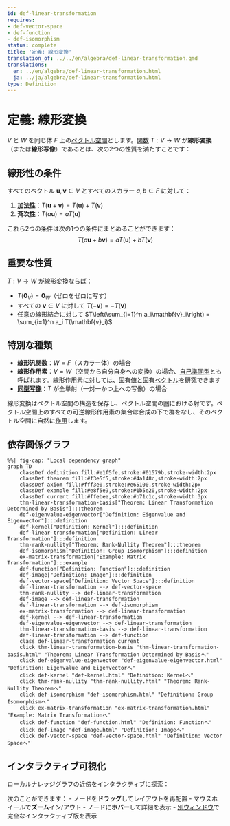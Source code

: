 ```yaml
---
id: def-linear-transformation
requires:
- def-vector-space
- def-function
- def-isomorphism
status: complete
title: '定義: 線形変換'
translation_of: ../../en/algebra/def-linear-transformation.qmd
translations:
  en: ../en/algebra/def-linear-transformation.html
  ja: ../ja/algebra/def-linear-transformation.html
type: Definition
---
```


# 定義: 線形変換 {#def-linear-transformation}

$V$ と $W$ を同じ体 $F$ 上の[ベクトル空間](def-vector-space.qmd)とします。[関数](../logic-set-theory/def-function.qmd) $T: V \to W$ が**線形変換**（または**線形写像**）であるとは、次の2つの性質を満たすことです：

## 線形性の条件

すべてのベクトル $\mathbf{u}, \mathbf{v} \in V$ とすべてのスカラー $a, b \in F$ に対して：

1. **加法性**：$T(\mathbf{u} + \mathbf{v}) = T(\mathbf{u}) + T(\mathbf{v})$
2. **斉次性**：$T(a\mathbf{u}) = aT(\mathbf{u})$

これら2つの条件は次の1つの条件にまとめることができます：
$$T(a\mathbf{u} + b\mathbf{v}) = aT(\mathbf{u}) + bT(\mathbf{v})$$

## 重要な性質

$T: V \to W$ が線形変換ならば：

- $T(\mathbf{0}_V) = \mathbf{0}_W$（ゼロをゼロに写す）
- すべての $\mathbf{v} \in V$ に対して $T(-\mathbf{v}) = -T(\mathbf{v})$
- 任意の線形結合に対して $T\left(\sum_{i=1}^n a_i\mathbf{v}_i\right) = \sum_{i=1}^n a_i T(\mathbf{v}_i)$

## 特別な種類

- **線形汎関数**：$W = F$（スカラー体）の場合
- **線形作用素**：$V = W$（空間から自分自身への変換）の場合、[自己準同型](def-endomorphism.qmd)とも呼ばれます。線形作用素に対しては、[固有値と固有ベクトル](def-eigenvalue-eigenvector.qmd)を研究できます
- **[同型写像](def-isomorphism.qmd)**：$T$ が全単射（一対一かつ上への写像）の場合

線形変換はベクトル空間の構造を保存し、ベクトル空間の圏における射です。ベクトル空間上のすべての可逆線形作用素の集合は合成の下で群をなし、そのベクトル空間に自然に[作用](def-group-action.qmd)します。

## 依存関係グラフ

```mermaid
%%| fig-cap: "Local dependency graph"
graph TD
    classDef definition fill:#e1f5fe,stroke:#01579b,stroke-width:2px
    classDef theorem fill:#f3e5f5,stroke:#4a148c,stroke-width:2px
    classDef axiom fill:#fff3e0,stroke:#e65100,stroke-width:2px
    classDef example fill:#e8f5e9,stroke:#1b5e20,stroke-width:2px
    classDef current fill:#ffebee,stroke:#b71c1c,stroke-width:3px
    thm-linear-transformation-basis["Theorem: Linear Transformation Determined by Basis"]:::theorem
    def-eigenvalue-eigenvector["Definition: Eigenvalue and Eigenvector"]:::definition
    def-kernel["Definition: Kernel"]:::definition
    def-linear-transformation["Definition: Linear Transformation"]:::definition
    thm-rank-nullity["Theorem: Rank-Nullity Theorem"]:::theorem
    def-isomorphism["Definition: Group Isomorphism"]:::definition
    ex-matrix-transformation["Example: Matrix Transformation"]:::example
    def-function["Definition: Function"]:::definition
    def-image["Definition: Image"]:::definition
    def-vector-space["Definition: Vector Space"]:::definition
    def-linear-transformation --> def-vector-space
    thm-rank-nullity --> def-linear-transformation
    def-image --> def-linear-transformation
    def-linear-transformation --> def-isomorphism
    ex-matrix-transformation --> def-linear-transformation
    def-kernel --> def-linear-transformation
    def-eigenvalue-eigenvector --> def-linear-transformation
    thm-linear-transformation-basis --> def-linear-transformation
    def-linear-transformation --> def-function
    class def-linear-transformation current
    click thm-linear-transformation-basis "thm-linear-transformation-basis.html" "Theorem: Linear Transformation Determined by Basisへ"
    click def-eigenvalue-eigenvector "def-eigenvalue-eigenvector.html" "Definition: Eigenvalue and Eigenvectorへ"
    click def-kernel "def-kernel.html" "Definition: Kernelへ"
    click thm-rank-nullity "thm-rank-nullity.html" "Theorem: Rank-Nullity Theoremへ"
    click def-isomorphism "def-isomorphism.html" "Definition: Group Isomorphismへ"
    click ex-matrix-transformation "ex-matrix-transformation.html" "Example: Matrix Transformationへ"
    click def-function "def-function.html" "Definition: Functionへ"
    click def-image "def-image.html" "Definition: Imageへ"
    click def-vector-space "def-vector-space.html" "Definition: Vector Spaceへ"
```

## インタラクティブ可視化

ローカルナレッジグラフの近傍をインタラクティブに探索：

::: {.graph-viz data-id="def-linear-transformation" data-width="700" data-height="500"}
:::

次のことができます：
- ノードを**ドラッグ**してレイアウトを再配置
- マウスホイールで**ズーム**イン/アウト
- ノードに**ホバー**して詳細を表示
- [別ウィンドウ](../../output/interactive/def-linear-transformation.html){target="_blank"}で完全なインタラクティブ版を表示
